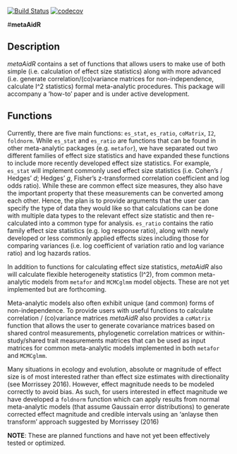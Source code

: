 [![Build Status](https://travis-ci.org/daniel1noble/metaAidR.svg?branch=master)](https://travis-ci.org/daniel1noble/metaAidR) [![codecov](https://codecov.io/gh/daniel1noble/metaAidR/branch/master/graph/badge.svg)](https://codecov.io/gh/daniel1noble/metaAidR)

#**metaAidR**

## **Description**

*metaAidR* contains a set of functions that allows users to make use of both simple (i.e. calculation of effect size statistics) along with more advanced (i.e. generate correlation/(co)variance matrices for non-independence, calculate I^2 statistics) formal meta-analytic procedures. This package will accompany a 'how-to' paper and is under active development. 

## **Functions**

Currently, there are five main functions: `es_stat`, `es_ratio`, `coMatrix`, `I2`, `foldnorm`. While `es_stat` and `es_ratio` are functions that can be found in other meta-analytic packages (e.g. `metafor`), we have separated out two different families of effect size statistics and have expanded these functions to include more recently developed effect size statistics. For example, `es_stat` will implement commonly used effect size statistics (i.e. Cohen's / Hedges' *d*; Hedges' *g*, Fisher's z-transformed correlation coefficient and log odds ratio). While these are common effect size measures, they also have the important property that these measurements can be converted among each other. Hence, the plan is to provide arguments that the user can specify the type of data they would like so that calculations can be done with multiple data types to the relevant effect size statistic and then re-calculated into a common type for analysis.  `es_ratio` contains the ratio family effect size statistics (e.g. log response ratio), along with newly developed or less commonly applied effects sizes including those for comparing variances (i.e. log coefficient of variation ratio and log variance ratio) and log hazards ratios. 

In addition to functions for calculating effect size statistics, *metaAidR* also will calculate flexible heterogeneity statistics (I^2), from common meta-analytic models from `metafor` and `MCMCglmm` model objects. These are not yet implemented but are forthcoming. 

Meta-analytic models also often exhibit unique (and common) forms of non-independence. To provide users with useful functions to calculate correlation / (co)variance matrices *metaAidR* also provides a `coMatrix` function that allows the user to generate covariance matrices based on shared control measurements, phylogenetic correlation matrices or within-study/shared trait measurements matrices that can be used as input matrices for common meta-analytic models implemented in both `metafor` and `MCMCglmm`. 

Many situations in ecology and evolution, absolute or magnitude of effect size is of most interested rather than effect size estimates with directionality (see Morrissey 2016). However, effect magnitude needs to be modeled correctly to avoid bias. As such, for users interested in effect magnitude we have developed a `foldnorm` function which can apply results from normal meta-analytic models (that assume Gaussain error distributions) to generate corrected effect magnitude and credible intervals using an 'anlayse then transform' approach suggested by Morrissey (2016)

**NOTE**: These are planned functions and have not yet been effectively tested or optimized.
